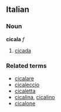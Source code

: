 ==Italian==
===Noun===
'''cicala''' ''f''

# [[cicada]]

===Related terms===
*[[cicalare]]
*[[cicaleccio]]
*[[cicaletta]]
*[[cicalina]], [[cicalino]]
*[[cicalone]]